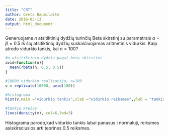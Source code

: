 ```yaml
---
title: "CRT"
author: Greta Baumilaitė
date: 2016-03-13
output: html_document
---
```

Generuojame $n$ atsitiktinių dydžių turinčių Beta skirstinį su parametrais $\alpha=\beta=0.5$ Iš šių atsitiktinių dydžių suskaičiuojamas aritmetinis vidurkis. Kaip atrodo vidurkio tankis, kai $n=100$?

```r
#n atsitiktiniu dydziu pagal beta skirstini
avid=function(n){
  mean(rbeta(n, 0.5, 0.5))
}

#10000 vidurkio realizaciju, n=100
v = replicate(10000, avid(100))

#histograma
hist(v,main ="vidurkio tankis",xlab ="vidurkio reiksmes",ylab = "tankis", probability = TRUE)

#tankio kreive
lines(density(v), col=6,lwd=3)
```

Histograma parodo,kad vidurkio tankis labai panasus i normaluji, reiksmes asiskirsciusios arti teorines 0.5 reiksmes.
